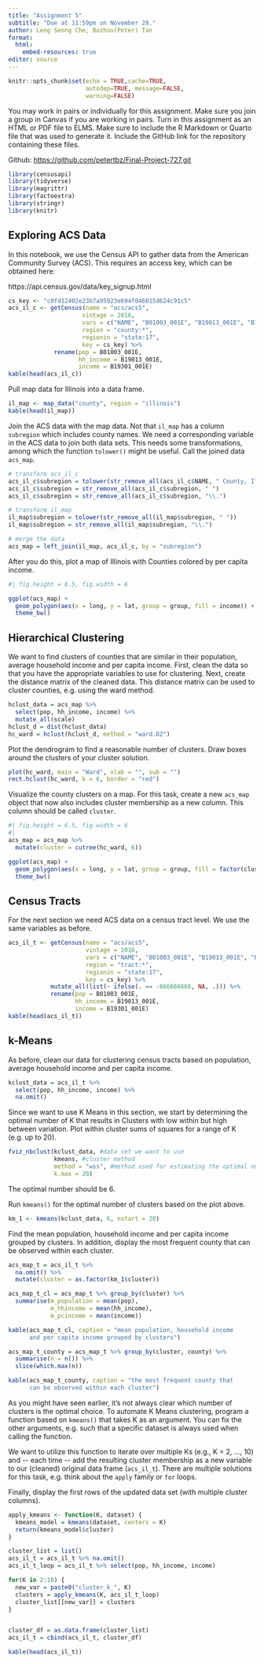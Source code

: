 ```yaml
---
title: "Assignment 5"
subtitle: "Due at 11:59pm on November 28."
author: Leng Seong Che, Bozhou(Peter) Tan 
format: 
  html:
    embed-resources: true
editor: source
---
```


```r
knitr::opts_chunk$set(echo = TRUE,cache=TRUE, 
                      autodep=TRUE, message=FALSE, 
                      warning=FALSE)
```

You may work in pairs or individually for this assignment. Make sure you join a group in Canvas if you are working in pairs. Turn in this assignment as an HTML or PDF file to ELMS. Make sure to include the R Markdown or Quarto file that was used to generate it. Include the GitHub link for the repository containing these files.

Github: <https://github.com/petertbz/Final-Project-727.git>

```r
library(censusapi)
library(tidyverse)
library(magrittr)
library(factoextra)
library(stringr)
library(knitr)
```

## Exploring ACS Data

In this notebook, we use the Census API to gather data from the American Community Survey (ACS). This requires an access key, which can be obtained here:

https://api.census.gov/data/key_signup.html

```r
cs_key <- "c0fd12402e23b7a95923e694f046015d624c91c5"
acs_il_c <- getCensus(name = "acs/acs5",
                     vintage = 2016,
                     vars = c("NAME", "B01003_001E", "B19013_001E", "B19301_001E"),
                     region = "county:*",
                     regionin = "state:17",
                     key = cs_key) %>%
             rename(pop = B01003_001E, 
                    hh_income = B19013_001E, 
                    income = B19301_001E)
kable(head(acs_il_c))
```

Pull map data for Illinois into a data frame.

```r
il_map <- map_data("county", region = "illinois")
kable(head(il_map))
```

Join the ACS data with the map data. Not that `il_map` has a column `subregion` which includes county names. We need a corresponding variable in the ACS data to join both data sets. This needs some transformations, among which the function `tolower()` might be useful. Call the joined data `acs_map`.

```r
# transform acs_il_c
acs_il_c$subregion = tolower(str_remove_all(acs_il_c$NAME, " County, Illinois"))
acs_il_c$subregion = str_remove_all(acs_il_c$subregion, " ")
acs_il_c$subregion = str_remove_all(acs_il_c$subregion, "\\.")

# transform il_map
il_map$subregion = tolower(str_remove_all(il_map$subregion, " "))
il_map$subregion = str_remove_all(il_map$subregion, "\\.")

# merge the data
acs_map = left_join(il_map, acs_il_c, by = "subregion")
```


After you do this, plot a map of Illinois with Counties colored by per capita income.

```r
#| fig.height = 6.5, fig.width = 6

ggplot(acs_map) + 
  geom_polygon(aes(x = long, y = lat, group = group, fill = income)) + 
  theme_bw()
```

## Hierarchical Clustering

We want to find clusters of counties that are similar in their population, average household income and per capita income. First, clean the data so that you have the appropriate variables to use for clustering. Next, create the distance matrix of the cleaned data. This distance matrix can be used to cluster counties, e.g. using the ward method.

```r
hclust_data = acs_map %>% 
  select(pop, hh_income, income) %>% 
  mutate_all(scale)
hclust_d = dist(hclust_data)
hc_ward = hclust(hclust_d, method = "ward.D2")
```

Plot the dendrogram to find a reasonable number of clusters. Draw boxes around the clusters of your cluster solution.

```r
plot(hc_ward, main = "Ward", xlab = "", sub = "")
rect.hclust(hc_ward, k = 6, border = "red")
```

Visualize the county clusters on a map. For this task, create a new `acs_map` object that now also includes cluster membership as a new column. This column should be called `cluster`.

```r
#| fig.height = 6.5, fig.width = 6
#| 
acs_map = acs_map %>% 
  mutate(cluster = cutree(hc_ward, 6))

ggplot(acs_map) + 
  geom_polygon(aes(x = long, y = lat, group = group, fill = factor(cluster))) +
  theme_bw()
```


## Census Tracts

For the next section we need ACS data on a census tract level. We use the same variables as before.

```r
acs_il_t <- getCensus(name = "acs/acs5",
                      vintage = 2016,
                      vars = c("NAME", "B01003_001E", "B19013_001E", "B19301_001E"),
                      region = "tract:*",
                      regionin = "state:17",
                      key = cs_key) %>%
            mutate_all(list(~ ifelse(. == -666666666, NA, .))) %>%
            rename(pop = B01003_001E,
                   hh_income = B19013_001E,
                   income = B19301_001E)
kable(head(acs_il_t))
```

## k-Means

As before, clean our data for clustering census tracts based on population, average household income and per capita income.

```r
kclust_data = acs_il_t %>% 
  select(pop, hh_income, income) %>% 
  na.omit()
```

Since we want to use K Means in this section, we start by determining the optimal number of K that results in Clusters with low within but high between variation. Plot within cluster sums of squares for a range of K (e.g. up to 20).

```r
fviz_nbclust(kclust_data, #data set we want to use
             kmeans, #cluster method
             method = "wss", #method used for estimating the optimal number of clusters
             k.max = 20)
```
The optimal number should be 6.

Run `kmeans()` for the optimal number of clusters based on the plot above.

```r
km_1 <- kmeans(kclust_data, 6, nstart = 20)
```

Find the mean population, household income and per capita income grouped by clusters. In addition, display the most frequent county that can be observed within each cluster.

```r
acs_map_t = acs_il_t %>% 
  na.omit() %>% 
  mutate(cluster = as.factor(km_1$cluster))

acs_map_t_cl = acs_map_t %>% group_by(cluster) %>% 
  summarise(m_population = mean(pop),
            m_hhincome = mean(hh_income),
            m_pcincome = mean(income))

kable(acs_map_t_cl, caption = "mean population, household income 
      and per capita income grouped by clusters")

acs_map_t_county = acs_map_t %>% group_by(cluster, county) %>% 
  summarise(n = n()) %>% 
  slice(which.max(n))

kable(acs_map_t_county, caption = "the most frequent county that 
      can be observed within each cluster")
```

As you might have seen earlier, it's not always clear which number of clusters is the optimal choice. To automate K Means clustering, program a function based on `kmeans()` that takes K as an argument. You can fix the other arguments, e.g. such that a specific dataset is always used when calling the function.

We want to utilize this function to iterate over multiple Ks (e.g., K = 2, ..., 10) and \-- each time \-- add the resulting cluster membership as a new variable to our (cleaned) original data frame (`acs_il_t`). There are multiple solutions for this task, e.g. think about the `apply` family or `for` loops.

Finally, display the first rows of the updated data set (with multiple cluster columns).

```r
apply_kmeans <- function(K, dataset) {
  kmeans_model = kmeans(dataset, centers = K)
  return(kmeans_model$cluster)
}

cluster_list = list()
acs_il_t = acs_il_t %>% na.omit()
acs_il_t_loop = acs_il_t %>% select(pop, hh_income, income)

for(K in 2:10) {
  new_var = paste0("cluster_k_", K)
  clusters = apply_kmeans(K, acs_il_t_loop)
  cluster_list[[new_var]] = clusters
}


cluster_df = as.data.frame(cluster_list)
acs_il_t = cbind(acs_il_t, cluster_df)

kable(head(acs_il_t))
```
